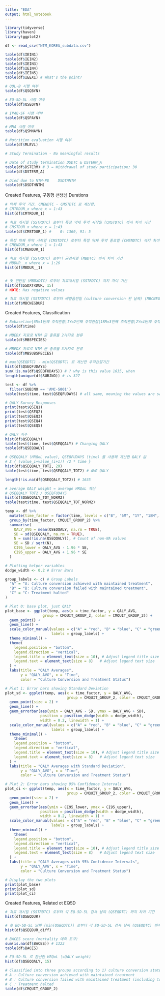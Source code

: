 ```yaml
---
title: "EDA"
output: html_notebook
---
```


```r
library(tidyverse)
library(haven)
library(ggplot2)

df <- read_csv("NTM_KOREA_subdata.csv")
```

```r
table(df$IEIN1)
table(df$IEIN2)
table(df$IEIN3)
table(df$IEIN4)
table(df$IEIN5)
table(df$IEEX1) # What's the point?
```


```r
# QOL-B 시행 여부	
table(df$QSQBYN)
```

```r
# EQ-5D-5L 시행 여부
table(df$QSEQYN)
```

```r
# IPAQ-SF 시행 여부	
table(df$QSPAYN)

# MNA 시행 여부	
table(df$QSMNAYN)

# Nutrition evaluation 시행 여부	
table(df$MLEVL)
```

```r
# Study Termination - No meaningful results

# Date of study termination	DSDTC & DSTERM_A
table(df$DSTERM) # 3 = Withdrawal of study participation; 30
table(df$DSTERM_A)

# Died due to NTM-PD	DSDTHNTM
table(df$DSDTHNTM)
```

Created Features, 구동형 선생님 
Durations 
```r
# 약제 투약 기간. CMENDTC - CMSTDTC 로 계산함.
# CMTRDUR_x where x = 1:43
hist(df$CMTRDUR_1)

# 치료 개시일 (SSTRDTC) 로부터 특정 약제 투약 시작일 (CMSTDTC) 까지 차이 기간
# CMSTDUR_x where x = 1:43
table(df$CMSTDUR_1) #    0: 1360, 91: 5

# 특정 약제 투약 시작일 (CMSTDTC) 로부터 특정 약제 투약 종료일 (CMENDTC) 까지 차이 기간
# CMENDUR_x where 1 = 1:43
hist(df$CMENDUR_1)

# 치료 개시일 (SSTRDTC) 로부터 균검사일 (MBDTC) 까지 차이 기간
# MBDUR__x where x = 1:26
hist(df$MBDUR__1)


# 첫 진단일 (MBDXDTC) 로부터 치료개시일 (SSTRDTC) 까지 차이 기간
hist(df$SSDXTRDUR, 15) 
# NOTE: Has negative values

# 치료 개시일 (SSTRDTC) 로부터 배양음전일 (culture conversion 된 날짜) (MBCNEGDTC) 까지 차이 기간
hist(df$MBCNEGDUR)
```

Created Features, Classification
```r
# B=baseline|6M=1번째 추적관찰|1Y=2번째 추적관찰|18M=3번째 추적관찰|2Y=4번째 추적관찰
table(df$time)

# MBEDX 자료로 NTM 균 종류를 2가지로 분류
table(df$MBSPECIES)

# MBEDX 자료로 NTM 균 종류를 3가지로 분류
table(df$MBSUBSPECIES)
```

```r
# max(QSEQDTC) - min(QSEQDTC) 로 계산한 추적관찰기간
hist(df$QSEQFUDAYS)
sum(!is.na(df$QSEQFUDAYS)) # ? why is this value 1635, when
length(unique(df$SUBJNO)) # is 327

test <- df %>%
  filter(SUBJNO == 'AMC-S001')
table(test$time, test$QSEQFUDAYS) # all same, meaning the values are same for a given individual
```

```r
# QALY Survey Responses
print(test$QSEQ1)
print(test$QSEQ2)
print(test$QSEQ3)
print(test$QSEQ4)
print(test$QSEQ5)

# QALY 지수
hist(df$QSEQQALY)
table(test$time, test$QSEQQALY) # Changing QALY
table(df$QSEQQALY)

# QSEQQALY (HRQoL value), QSEQFUDAYS (time) 를 사용해 계산한 QALY 값
# Σ { (value_i+value_(i+1)) /2 * time }
hist(df$QSEQQALY_TOT2, 20)
table(test$time, test$QSEQQALY_TOT2) # AVG QALY

length(!is.na(df$QSEQQALY_TOT2)) # 1635

```

```r
# average QALY weight = average HRQoL 계산
# QSEQQALY_TOT2 / QSEQFUDAYS
hist(df$QSEQQALY_TOT_NORM2)
table(test$time, test$QSEQQALY_TOT_NORM2)
```
```r
temp <- df %>%
  mutate(time_factor = factor(time, levels = c("B", "6M", "1Y", "18M", "2Y"))) %>%
  group_by(time_factor, CMQUIT_GROUP_2) %>%
  summarise(
    QALY_AVG = mean(QSEQQALY, na.rm = TRUE),
    SD = sd(QSEQQALY, na.rm = TRUE),
    N = sum(!is.na(QSEQQALY)), # Count of non-NA values
    SE = SD / sqrt(N), 
    CI95_lower = QALY_AVG - 1.96 * SE,
    CI95_upper = QALY_AVG + 1.96 * SE
  )

# Plotting helper variables
dodge_width <- 0.2 # Error Bars

group_labels <- c( # Group Labels
  "A" = "A: Culture conversion achieved with maintained treatment",
  "B" = "B: Culture conversion failed with maintained treatment",
  "C" = "C: Treatment halted"
) 

# Plot 0: base plot, just QALY
plot_base <- ggplot(temp, aes(x = time_factor, y = QALY_AVG, 
                 group = CMQUIT_GROUP_2, color = CMQUIT_GROUP_2)) +
  geom_point() +
  geom_line() +
  scale_color_manual(values = c("A" = "red", "B" = "blue", "C" = "green"), 
                     labels = group_labels) +
  theme_minimal() +
  theme(
    legend.position = "bottom",
    legend.direction = "vertical",
    legend.title = element_text(size = 10), # Adjust legend title size
    legend.text = element_text(size = 8)   # Adjust legend text size
  ) +
  labs(title = "QALY Averages",
       y = "QALY_AVG", x = "Time",
       color = "Culture Conversion and Treatment Status")

# Plot 1: Error bars showing Standard Deviation
plot_sd <- ggplot(temp, aes(x = time_factor, y = QALY_AVG, 
                            group = CMQUIT_GROUP_2, color = CMQUIT_GROUP_2)) +
  geom_point(size = 2) +
  geom_line() +
  geom_errorbar(aes(ymin = QALY_AVG - SD, ymax = QALY_AVG + SD), 
                position = position_dodge(width = dodge_width), 
                width = 0.2, linewidth = 1) +
  scale_color_manual(values = c("A" = "red", "B" = "blue", "C" = "green"), 
                     labels = group_labels) +
  theme_minimal() +
    theme(
    legend.position = "bottom",
    legend.direction = "vertical",
    legend.title = element_text(size = 10), # Adjust legend title size
    legend.text = element_text(size = 8)   # Adjust legend text size
  ) +
  labs(title = "QALY Averages with Standard Deviation",
       y = "QALY_AVG", x = "Time",
       color = "Culture Conversion and Treatment Status")

# Plot 2: Error bars showing 95% Confidence Intervals
plot_ci <- ggplot(temp, aes(x = time_factor, y = QALY_AVG, 
                            group = CMQUIT_GROUP_2, color = CMQUIT_GROUP_2)) +
  geom_point(size = 2) +
  geom_line() +
  geom_errorbar(aes(ymin = CI95_lower, ymax = CI95_upper), 
                position = position_dodge(width = dodge_width), 
                width = 0.2, linewidth = 1) +
  scale_color_manual(values = c("A" = "red", "B" = "blue", "C" = "green"), 
                     labels = group_labels) +
  theme_minimal() +
    theme(
    legend.position = "bottom",
    legend.direction = "vertical",
    legend.title = element_text(size = 10), # Adjust legend title size
    legend.text = element_text(size = 8)   # Adjust legend text size
  ) +
  labs(title = "QALY Averages with 95% Confidence Intervals",
       y = "QALY_AVG", x = "Time",
       color = "Culture Conversion and Treatment Status")

# Display the two plots
print(plot_base)
print(plot_sd)
print(plot_ci)
```


Created Features, Related ot EQ5D
```r
# 치료 개시일 (SSTRDTC) 로부터 각 EQ-5D-5L 검사 날짜 (QSEQDTC) 까지 차이 기간
hist(df$QSEQDUR)

# 첫 EQ-5D-5L 날짜 (min(QSEQDTC)) 로부터 각 EQ-5D-5L 검사 날짜 (QSEQDTC) 까지 차이 기간
hist(df$QSEQDUR_diff)

# BACES score (mortality 예측 도구)
sum(is.na(df$BACES)) # 1323
table(df$BACES)

# EQ-5D-5L 로 환산한 HRQoL (=QALY weight)
hist(df$QSEQQALY, 15)

# Classified into three groups according to 1) culture conversion status and 2) whether the treatment needed to be discontinued earlier than planned
# A : Culture conversion achieved with maintained treatment
# B : Culture conversion failed with maintained treatment (including treatment failure)
# C : Treatment halted
table(df$CMQUIT_GROUP_2)
```


